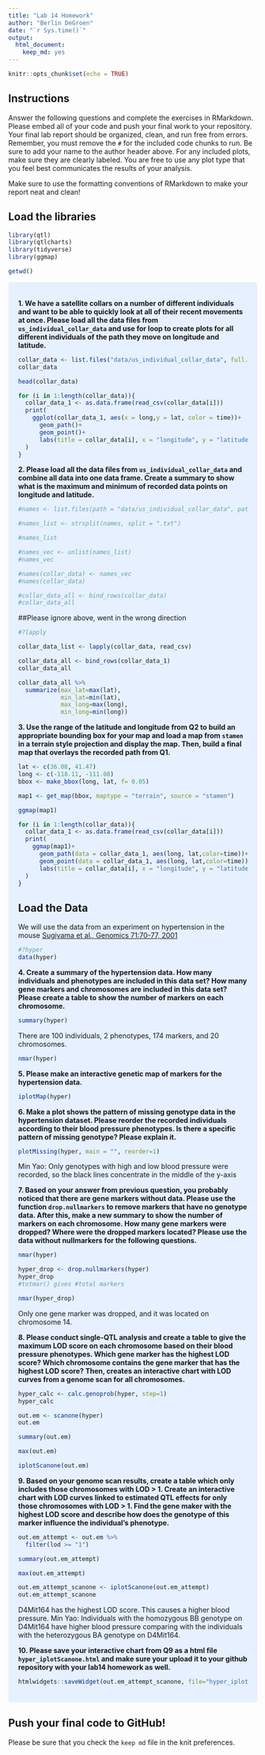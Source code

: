 ```yaml
---
title: "Lab 14 Homework"
author: "Berlin DeGroen"
date: "`r Sys.time()`"
output: 
  html_document: 
    keep_md: yes
---
```


```r
knitr::opts_chunk$set(echo = TRUE)
```

## Instructions
Answer the following questions and complete the exercises in RMarkdown. Please embed all of your code and push your final work to your repository. Your final lab report should be organized, clean, and run free from errors. Remember, you must remove the `#` for the included code chunks to run. Be sure to add your name to the author header above. For any included plots, make sure they are clearly labeled. You are free to use any plot type that you feel best communicates the results of your analysis.  

Make sure to use the formatting conventions of RMarkdown to make your report neat and clean!  

## Load the libraries
```r
library(qtl)
library(qtlcharts)
library(tidyverse)
library(ggmap)
```

```r
getwd()
```


<style>
div.blue { background-color:#e6f0ff; border-radius: 5px; padding: 20px;}
</style>
<div class = "blue">

**1. We have a satellite collars on a number of different individuals and want to be able to quickly look at all of their recent movements at once. Please load all the data files from `us_individual_collar_data` and use for loop to create plots for all different individuals of the path they move on longitude and latitude.**
```r
collar_data <- list.files("data/us_individual_collar_data", full.names = TRUE)
collar_data
```

```r
head(collar_data)
```
```r
for (i in 1:length(collar_data)){
  collar_data_1 <- as.data.frame(read_csv(collar_data[i]))
  print(
    ggplot(collar_data_1, aes(x = long,y = lat, color = time))+
      geom_path()+
      geom_point()+
      labs(title = collar_data[i], x = "longitude", y = "latitude")
  )
}
```


**2. Please load all the data files from `us_individual_collar_data` and combine all data into one data frame. Create a summary to show what is the maximum and minimum of recorded data points on longitude and latitude.**
```r
#names <- list.files(path = "data/us_individual_collar_data", pattern = ".txt")
```
```r
#names_list <- strsplit(names, split = ".txt")
```
```r
#names_list
```

```r
#names_vec <- unlist(names_list)
#names_vec
```
```r
#names(collar_data) <- names_vec
#names(collar_data)
```
```r
#collar_data_all <- bind_rows(collar_data)
#collar_data_all
```
##Please ignore above, went in the wrong direction

```r
#?lapply
```


```r
collar_data_list <- lapply(collar_data, read_csv)
```
```r
collar_data_all <- bind_rows(collar_data_1)
collar_data_all
```
```r
collar_data_all %>% 
  summarize(max_lat=max(lat),
            min_lat=min(lat),
            max_long=max(long),
            min_long=min(long))
```

**3. Use the range of the latitude and longitude from Q2 to build an appropriate bounding box for your map and load a map from `stamen` in a terrain style projection and display the map. Then, build a final map that overlays the recorded path from Q1.**
```r
lat <- c(36.08, 41.47)
long <- c(-118.11, -111.08)
bbox <- make_bbox(long, lat, f= 0.05)
```

```r
map1 <- get_map(bbox, maptype = "terrain", source = "stamen")
```
```r
ggmap(map1)
```
```r
for (i in 1:length(collar_data)){
  collar_data_1 <- as.data.frame(read_csv(collar_data[i]))
  print(
    ggmap(map1)+
      geom_path(data = collar_data_1, aes(long, lat,color=time))+
      geom_point(data = collar_data_1, aes(long, lat,color=time))+
      labs(title = collar_data[i], x = "longitude", y = "latitude")
  )
}
```


## Load the Data
We will use the data from an experiment on hypertension in the mouse [Sugiyama et al., Genomics 71:70-77, 2001](https://www.sciencedirect.com/science/article/pii/S0888754300964012?via%3Dihub)
```r
#?hyper
data(hyper)
```

**4. Create a summary of the hypertension data. How many individuals and phenotypes are included in this data set? How many gene markers and chromosomes are included in this data set? Please create a table to show the number of markers on each chromosome.**
```r
summary(hyper)
```

There are 100 individuals, 2 phenotypes, 174 markers, and 20 chromosomes.

```r
nmar(hyper)
```


**5. Please make an interactive genetic map of markers for the hypertension data.**
```r
iplotMap(hyper)
```

**6. Make a plot shows the pattern of missing genotype data in the hypertension dataset. Please reorder the recorded individuals according to their blood pressure phenotypes. Is there a specific pattern of missing genotype? Please explain it.**
```r
plotMissing(hyper, main = "", reorder=1)
```

Min Yao: Only genotypes with high and low blood pressure were recorded, so the black lines concentrate in the middle of the y-axis


**7. Based on your answer from previous question, you probably noticed that there are gene markers without data. Please use the function `drop.nullmarkers` to remove markers that have no genotype data. After this, make a new summary to show the number of markers on each chromosome. How many gene markers were dropped? Where were the dropped markers located? Please use the data without nullmarkers for the following questions.**
```r
nmar(hyper)
```


```r
hyper_drop <- drop.nullmarkers(hyper)
hyper_drop
#totmar() gives #total markers
```

```r
nmar(hyper_drop)
```

Only one gene marker was dropped, and it was located on chromosome 14.


**8. Please conduct single-QTL analysis and create a table to give the maximum LOD score on each chromosome based on their blood pressure phenotypes. Which gene marker has the highest LOD score? Which chromosome contains the gene marker that has the highest LOD score? Then, creates an interactive chart with LOD curves from a genome scan for all chromosomes.**
```r
hyper_calc <- calc.genoprob(hyper, step=1)
hyper_calc
```
```r
out.em <- scanone(hyper)
out.em
```

```r
summary(out.em)
```
```r
max(out.em)
```

```r
iplotScanone(out.em)
```



**9. Based on your genome scan results, create a table which only includes those chromosomes with LOD > 1. Create an interactive chart with LOD curves linked to estimated QTL effects for only those chromosomes with LOD > 1. Find the gene maker with the highest LOD score and describe how does the genotype of this marker influence the individual's phenotype.**
```r
out.em_attempt <- out.em %>%
  filter(lod >= "1")
```

```r
summary(out.em_attempt)
```

```r
max(out.em_attempt)
```


```r
out.em_attempt_scanone <- iplotScanone(out.em_attempt)
out.em_attempt_scanone
```

D4Mit164 has the highest LOD score. This causes a higher blood pressure.
Min Yao: Individuals with the homozygous BB genotype on D4Mit164 have higher blood pressure comparing with the individuals with the heterozygous BA genotype on D4Mit164.

**10. Please save your interactive chart from Q9 as a html file `hyper_iplotScanone.html` and make sure your upload it to your github repository with your lab14 homework as well.**
```r
htmlwidgets::saveWidget(out.em_attempt_scanone, file="hyper_iplotScanone.html")
```


</div>

## Push your final code to GitHub!
Please be sure that you check the `keep md` file in the knit preferences. 